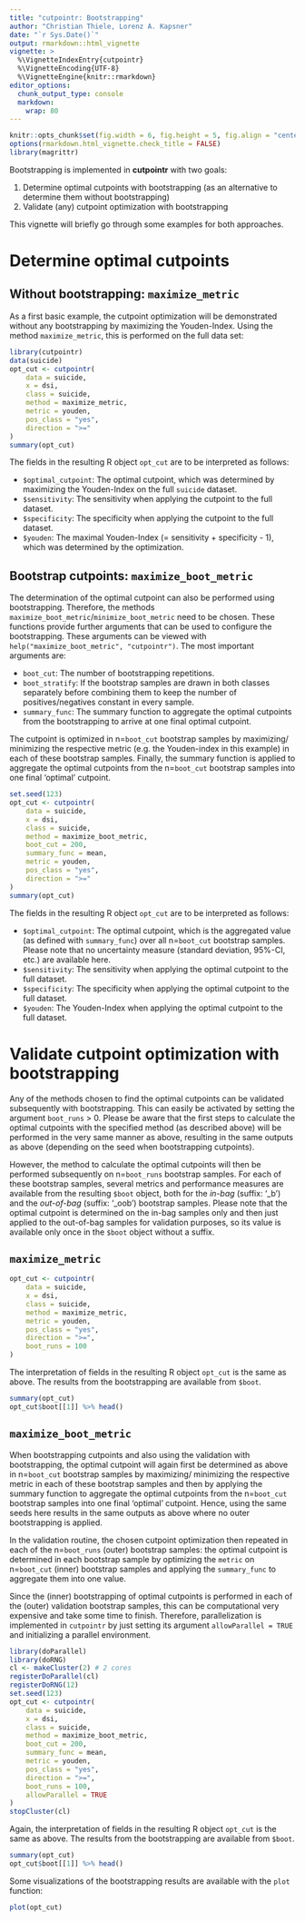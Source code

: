 ```yaml
---
title: "cutpointr: Bootstrapping"
author: "Christian Thiele, Lorenz A. Kapsner"
date: "`r Sys.Date()`"
output: rmarkdown::html_vignette
vignette: >
  %\VignetteIndexEntry{cutpointr}
  %\VignetteEncoding{UTF-8}
  %\VignetteEngine{knitr::rmarkdown}
editor_options: 
  chunk_output_type: console
  markdown: 
    wrap: 80
---
```


```r
knitr::opts_chunk$set(fig.width = 6, fig.height = 5, fig.align = "center")
options(rmarkdown.html_vignette.check_title = FALSE)
library(magrittr)
```

Bootstrapping is implemented in **cutpointr** with two goals:

1.  Determine optimal cutpoints with bootstrapping (as an alternative to
    determine them without bootstrapping)
2.  Validate (any) cutpoint optimization with bootstrapping

This vignette will briefly go through some examples for both approaches.

# Determine optimal cutpoints

## Without bootstrapping: `maximize_metric`

As a first basic example, the cutpoint optimization will be demonstrated without
any bootstrapping by maximizing the Youden-Index. Using the method
`maximize_metric`, this is performed on the full data set:

```r
library(cutpointr)
data(suicide)
opt_cut <- cutpointr(
    data = suicide,
    x = dsi,
    class = suicide,
    method = maximize_metric,
    metric = youden,
    pos_class = "yes",
    direction = ">="
)
summary(opt_cut)
```

The fields in the resulting R object `opt_cut` are to be interpreted as follows:

-   `$optimal_cutpoint`: The optimal cutpoint, which was determined by
    maximizing the Youden-Index on the full `suicide` dataset.
-   `$sensitivity`: The sensitivity when applying the cutpoint to the full
    dataset.
-   `$specificity`: The specificity when applying the cutpoint to the full
    dataset.
-   `$youden`: The maximal Youden-Index (= sensitivity + specificity - 1), which
    was determined by the optimization.

## Bootstrap cutpoints: `maximize_boot_metric`

The determination of the optimal cutpoint can also be performed using
bootstrapping. Therefore, the methods
`maximize_boot_metric`/`minimize_boot_metric` need to be chosen. These functions
provide further arguments that can be used to configure the bootstrapping. These
arguments can be viewed with `help("maximize_boot_metric", "cutpointr")`. The
most important arguments are:

-   `boot_cut`: The number of bootstrapping repetitions.
-   `boot_stratify`: If the bootstrap samples are drawn in both classes
    separately before combining them to keep the number of positives/negatives
    constant in every sample.
-   `summary_func`: The summary function to aggregate the optimal cutpoints from
    the bootstrapping to arrive at one final optimal cutpoint.

The cutpoint is optimized in n=`boot_cut` bootstrap samples by maximizing/
minimizing the respective metric (e.g. the Youden-index in this example) in each
of these bootstrap samples. Finally, the summary function is applied to
aggregate the optimal cutpoints from the n=`boot_cut` bootstrap samples into one
final 'optimal' cutpoint.

```r
set.seed(123)
opt_cut <- cutpointr(
    data = suicide,
    x = dsi,
    class = suicide,
    method = maximize_boot_metric,
    boot_cut = 200,
    summary_func = mean,
    metric = youden,
    pos_class = "yes",
    direction = ">="
)
summary(opt_cut)
```

The fields in the resulting R object `opt_cut` are to be interpreted as follows:

-   `$optimal_cutpoint`: The optimal cutpoint, which is the aggregated value (as
    defined with `summary_func`) over all n=`boot_cut` bootstrap samples. Please
    note that no uncertainty measure (standard deviation, 95%-CI, etc.) are
    available here.
-   `$sensitivity`: The sensitivity when applying the optimal cutpoint to the
    full dataset.
-   `$specificity`: The specificity when applying the optimal cutpoint to the
    full dataset.
-   `$youden`: The Youden-Index when applying the optimal cutpoint to the full
    dataset.

# Validate cutpoint optimization with bootstrapping

Any of the methods chosen to find the optimal cutpoints can be validated
subsequently with bootstrapping. This can easily be activated by setting the
argument `boot_runs` \> 0. Please be aware that the first steps to calculate the
optimal cutpoints with the specified method (as described above) will be
performed in the very same manner as above, resulting in the same outputs as
above (depending on the seed when bootstrapping cutpoints).

However, the method to calculate the optimal cutpoints will then be performed
subsequently on n=`boot_runs` bootstrap samples. For each of these bootstrap
samples, several metrics and performance measures are available from the
resulting `$boot` object, both for the *in-bag* (suffix: '\_b') and the
*out-of-bag* (suffix: '\_oob') bootstrap samples. Please note that the optimal
cutpoint is determined on the in-bag samples only and then just applied to the
out-of-bag samples for validation purposes, so its value is available only once
in the `$boot` object without a suffix.

## `maximize_metric`

```r
opt_cut <- cutpointr(
    data = suicide,
    x = dsi,
    class = suicide,
    method = maximize_metric,
    metric = youden,
    pos_class = "yes",
    direction = ">=",
    boot_runs = 100
)
```

The interpretation of fields in the resulting R object `opt_cut` is the same as
above. The results from the bootstrapping are available from `$boot`.

```r

summary(opt_cut)
opt_cut$boot[[1]] %>% head()
```

## `maximize_boot_metric`

When bootstrapping cutpoints and also using the validation with bootstrapping,
the optimal cutpoint will again first be determined as above in n=`boot_cut`
bootstrap samples by maximizing/ minimizing the respective metric in each of
these bootstrap samples and then by applying the summary function to aggregate
the optimal cutpoints from the n=`boot_cut` bootstrap samples into one final
'optimal' cutpoint. Hence, using the same seeds here results in the same outputs
as above where no outer bootstrapping is applied.

In the validation routine, the chosen cutpoint optimization then repeated in
each of the n=`boot_runs` (outer) bootstrap samples: the optimal cutpoint is
determined in each bootstrap sample by optimizing the `metric` on n=`boot_cut`
(inner) bootstrap samples and applying the `summary_func` to aggregate them into
one value.

Since the (inner) bootstrapping of optimal cutpoints is performed in each of the
(outer) validation bootstrap samples, this can be computational very expensive
and take some time to finish. Therefore, parallelization is implemented in
`cutpointr` by just setting its argument `allowParallel = TRUE` and initializing
a parallel environment.

```r
library(doParallel)
library(doRNG)
cl <- makeCluster(2) # 2 cores
registerDoParallel(cl)
registerDoRNG(12)
set.seed(123)
opt_cut <- cutpointr(
    data = suicide,
    x = dsi,
    class = suicide,
    method = maximize_boot_metric,
    boot_cut = 200,
    summary_func = mean,
    metric = youden,
    pos_class = "yes",
    direction = ">=",
    boot_runs = 100,
    allowParallel = TRUE
)
stopCluster(cl)
```

Again, the interpretation of fields in the resulting R object `opt_cut` is the
same as above. The results from the bootstrapping are available from `$boot`.

```r
summary(opt_cut)
opt_cut$boot[[1]] %>% head()
```

Some visualizations of the bootstrapping results are available with the `plot`
function:

```r
plot(opt_cut)
```
